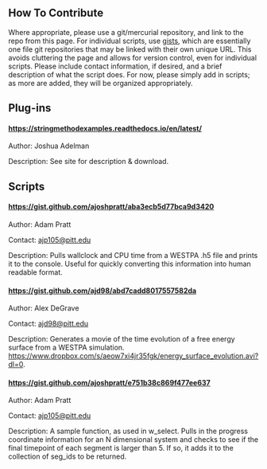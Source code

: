 == How To Contribute ==

Where appropriate, please use a git/mercurial repository, and link to the repo from this page. For individual scripts, use [https://gist.github.com/ gists], which are essentially one file git repositories that may be linked with their own unique URL. This avoids cluttering the page and allows for version control, even for individual scripts. Please include contact information, if desired, and a brief description of what the script does. For now, please simply add in scripts; as more are added, they will be organized appropriately.

== Plug-ins ==

==== [[Weighted Ensemble-Based String Method|https://stringmethodexamples.readthedocs.io/en/latest/]] ====

Author: Joshua Adelman

Description: See site for description &amp; download.

== Scripts ==

==== [[Report CPU/Wallclock Time|https://gist.github.com/ajoshpratt/aba3ecb5d77bca9d3420]] ====

Author: Adam Pratt

Contact: [mailto:ajp105@pitt.edu?Subject=WallclockScript ajp105@pitt.edu]

Description: Pulls wallclock and CPU time from a WESTPA .h5 file and prints it to the console. Useful for quickly converting this information into human readable format.

==== [[Generate Free Energy Surface Evolution Movie|https://gist.github.com/ajd98/abd7cadd8017557582da]] ====

Author: Alex DeGrave

Contact: [mailto:ajd98@pitt.edu?Subject=FreeEnergyEvolutionMovieScript ajd98@pitt.edu]

Description: Generates a movie of the time evolution of a free energy surface from a WESTPA simulation. [[An example from a 2-dimensional, 2-well toy model|https://www.dropbox.com/s/aeow7xi4jr35fgk/energy_surface_evolution.avi?dl=0]].

==== [[Sample Predicate Function for w_select|https://gist.github.com/ajoshpratt/e751b38c869f477ee637]] ====

Author: Adam Pratt

Contact: [mailto:ajp105@pitt.edu?Subject=SamplePredicateFunction ajp105@pitt.edu]

Description: A sample function, as used in w_select. Pulls in the progress coordinate information for an N dimensional system and checks to see if the final timepoint of each segment is larger than 5. If so, it adds it to the collection of seg_ids to be returned.

